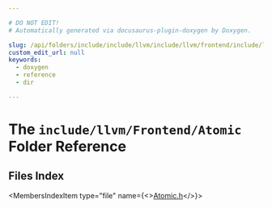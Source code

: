 ```yaml
---

# DO NOT EDIT!
# Automatically generated via docusaurus-plugin-doxygen by Doxygen.

slug: /api/folders/include/include/llvm/include/llvm/frontend/include/llvm/frontend/atomic
custom_edit_url: null
keywords:
  - doxygen
  - reference
  - dir

---
```





# The `include/llvm/Frontend/Atomic` Folder Reference

<DoxygenPage pluginConfig={pluginConfig}>



## Files Index

<MembersIndex>

<MembersIndexItem
  type="file"
  name={<><a href="/docs/api/files/include/include/llvm/include/llvm/frontend/include/llvm/frontend/atomic/atomic-h">Atomic.h</a></>}>
</MembersIndexItem>

</MembersIndex>


</DoxygenPage>
